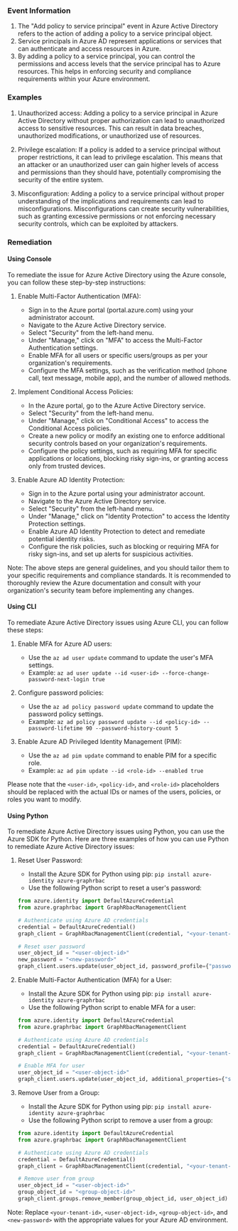 
### Event Information

1. The "Add policy to service principal" event in Azure Active Directory refers to the action of adding a policy to a service principal object.
2. Service principals in Azure AD represent applications or services that can authenticate and access resources in Azure.
3. By adding a policy to a service principal, you can control the permissions and access levels that the service principal has to Azure resources. This helps in enforcing security and compliance requirements within your Azure environment.


### Examples

1. Unauthorized access: Adding a policy to a service principal in Azure Active Directory without proper authorization can lead to unauthorized access to sensitive resources. This can result in data breaches, unauthorized modifications, or unauthorized use of resources.

2. Privilege escalation: If a policy is added to a service principal without proper restrictions, it can lead to privilege escalation. This means that an attacker or an unauthorized user can gain higher levels of access and permissions than they should have, potentially compromising the security of the entire system.

3. Misconfiguration: Adding a policy to a service principal without proper understanding of the implications and requirements can lead to misconfigurations. Misconfigurations can create security vulnerabilities, such as granting excessive permissions or not enforcing necessary security controls, which can be exploited by attackers.

### Remediation

#### Using Console

To remediate the issue for Azure Active Directory using the Azure console, you can follow these step-by-step instructions:

1. Enable Multi-Factor Authentication (MFA):
   - Sign in to the Azure portal (portal.azure.com) using your administrator account.
   - Navigate to the Azure Active Directory service.
   - Select "Security" from the left-hand menu.
   - Under "Manage," click on "MFA" to access the Multi-Factor Authentication settings.
   - Enable MFA for all users or specific users/groups as per your organization's requirements.
   - Configure the MFA settings, such as the verification method (phone call, text message, mobile app), and the number of allowed methods.

2. Implement Conditional Access Policies:
   - In the Azure portal, go to the Azure Active Directory service.
   - Select "Security" from the left-hand menu.
   - Under "Manage," click on "Conditional Access" to access the Conditional Access policies.
   - Create a new policy or modify an existing one to enforce additional security controls based on your organization's requirements.
   - Configure the policy settings, such as requiring MFA for specific applications or locations, blocking risky sign-ins, or granting access only from trusted devices.

3. Enable Azure AD Identity Protection:
   - Sign in to the Azure portal using your administrator account.
   - Navigate to the Azure Active Directory service.
   - Select "Security" from the left-hand menu.
   - Under "Manage," click on "Identity Protection" to access the Identity Protection settings.
   - Enable Azure AD Identity Protection to detect and remediate potential identity risks.
   - Configure the risk policies, such as blocking or requiring MFA for risky sign-ins, and set up alerts for suspicious activities.

Note: The above steps are general guidelines, and you should tailor them to your specific requirements and compliance standards. It is recommended to thoroughly review the Azure documentation and consult with your organization's security team before implementing any changes.

#### Using CLI

To remediate Azure Active Directory issues using Azure CLI, you can follow these steps:

1. Enable MFA for Azure AD users:
   - Use the `az ad user update` command to update the user's MFA settings.
   - Example: `az ad user update --id <user-id> --force-change-password-next-login true`

2. Configure password policies:
   - Use the `az ad policy password update` command to update the password policy settings.
   - Example: `az ad policy password update --id <policy-id> --password-lifetime 90 --password-history-count 5`

3. Enable Azure AD Privileged Identity Management (PIM):
   - Use the `az ad pim update` command to enable PIM for a specific role.
   - Example: `az ad pim update --id <role-id> --enabled true`

Please note that the `<user-id>`, `<policy-id>`, and `<role-id>` placeholders should be replaced with the actual IDs or names of the users, policies, or roles you want to modify.

#### Using Python

To remediate Azure Active Directory issues using Python, you can use the Azure SDK for Python. Here are three examples of how you can use Python to remediate Azure Active Directory issues:

1. Reset User Password:
   - Install the Azure SDK for Python using pip: `pip install azure-identity azure-graphrbac`
   - Use the following Python script to reset a user's password:

   ```python
   from azure.identity import DefaultAzureCredential
   from azure.graphrbac import GraphRbacManagementClient

   # Authenticate using Azure AD credentials
   credential = DefaultAzureCredential()
   graph_client = GraphRbacManagementClient(credential, "<your-tenant-id>")

   # Reset user password
   user_object_id = "<user-object-id>"
   new_password = "<new-password>"
   graph_client.users.update(user_object_id, password_profile={"password": new_password})
   ```

2. Enable Multi-Factor Authentication (MFA) for a User:
   - Install the Azure SDK for Python using pip: `pip install azure-identity azure-graphrbac`
   - Use the following Python script to enable MFA for a user:

   ```python
   from azure.identity import DefaultAzureCredential
   from azure.graphrbac import GraphRbacManagementClient

   # Authenticate using Azure AD credentials
   credential = DefaultAzureCredential()
   graph_client = GraphRbacManagementClient(credential, "<your-tenant-id>")

   # Enable MFA for user
   user_object_id = "<user-object-id>"
   graph_client.users.update(user_object_id, additional_properties={"strongAuthenticationMethods": [{"type": "microsoftAuthenticator"}]})
   ```

3. Remove User from a Group:
   - Install the Azure SDK for Python using pip: `pip install azure-identity azure-graphrbac`
   - Use the following Python script to remove a user from a group:

   ```python
   from azure.identity import DefaultAzureCredential
   from azure.graphrbac import GraphRbacManagementClient

   # Authenticate using Azure AD credentials
   credential = DefaultAzureCredential()
   graph_client = GraphRbacManagementClient(credential, "<your-tenant-id>")

   # Remove user from group
   user_object_id = "<user-object-id>"
   group_object_id = "<group-object-id>"
   graph_client.groups.remove_member(group_object_id, user_object_id)
   ```

Note: Replace `<your-tenant-id>`, `<user-object-id>`, `<group-object-id>`, and `<new-password>` with the appropriate values for your Azure AD environment.

